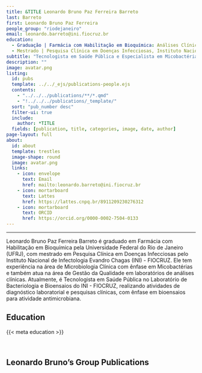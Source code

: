 ---
title: &TITLE Leonardo Bruno Paz Ferreira Barreto
last: Barreto
first: Leonardo Bruno Paz Ferreira
people_group: "riodejaneiro"
email: leonardo.barreto@ini.fiocruz.br
education:
  - Graduação | Farmácia com Habilitação em Bioquímica: Análises Clínicas, Universidade Federal do Rio de Janeiro (UFRJ)
  - Mestrado | Pesquisa Clínica em Doenças Infecciosas, Instituto Nacional de Infectologia Evandro Chagas (INI) - FIOCRUZ
subtitle: "Tecnologista em Saúde Pública e Especialista em Micobactérias"
description: ""
image: avatar.png
listing:
  id: pubs
  template: ../../_ejs/publications-people.ejs
  contents:
    - "../../../publications/**/*.qmd"
    - "!../../../publications/_template/"
  sort: "pub_number desc"
  filter-ui: true
  include:
    author: *TITLE
  fields: [publication, title, categories, image, date, author]
page-layout: full
about:
  id: about
  template: trestles
  image-shape: round
  image: avatar.png
  links:
    - icon: envelope
      text: Email
      href: mailto:leonardo.barreto@ini.fiocruz.br
    - icon: mortarboard
      text: Lattes
      href: https://lattes.cnpq.br/8911209230276312
    - icon: mortarboard
      text: ORCID
      href: https://orcid.org/0000-0002-7504-0133
---

<hr>

:::{#about}

Leonardo Bruno Paz Ferreira Barreto é graduado em Farmácia com Habilitação em Bioquímica pela Universidade Federal do Rio de Janeiro (UFRJ), com mestrado em Pesquisa Clínica em Doenças Infecciosas pelo Instituto Nacional de Infectologia Evandro Chagas (INI) - FIOCRUZ. Ele tem experiência na área de Microbiologia Clínica com ênfase em Micobactérias e também atua na área de Gestão da Qualidade em laboratórios de análises clínicas. Atualmente, é Tecnologista em Saúde Pública no Laboratório de Bacteriologia e Bioensaios do INI - FIOCRUZ, realizando atividades de diagnóstico laboratorial e pesquisas clínicas, com ênfase em bioensaios para atividade antimicrobiana.

## Education
{{< meta education >}}

<br>

::: 

## Leonardo Bruno's Group Publications

:::{#pubs}
:::
